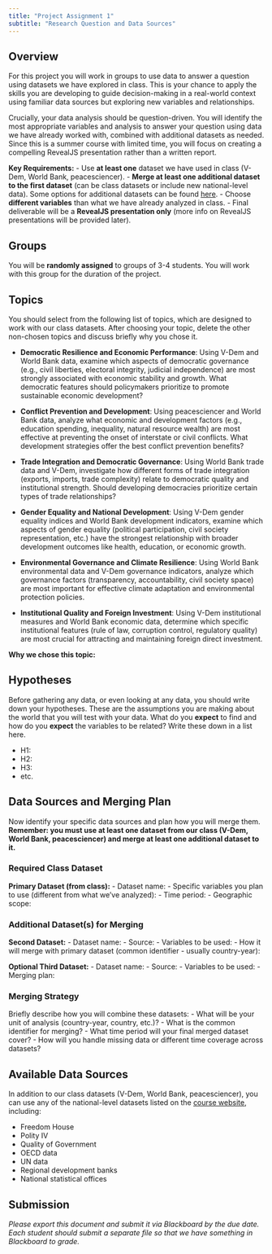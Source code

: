 ```yaml
---
title: "Project Assignment 1"
subtitle: "Research Question and Data Sources"
---
```


## Overview

For this project you will work in groups to use data to answer a question using datasets we have explored in class. This is your chance to apply the skills you are developing to guide decision-making in a real-world context using familiar data sources but exploring new variables and relationships.

Crucially, your data analysis should be question-driven. You will identify the most appropriate variables and analysis to answer your question using data we have already worked with, combined with additional datasets as needed. Since this is a summer course with limited time, you will focus on creating a compelling RevealJS presentation rather than a written report.

**Key Requirements:**
- Use **at least one** dataset we have used in class (V-Dem, World Bank, peacesciencer).
- **Merge at least one additional dataset to the first dataset** (can be class datasets or include new national-level data). Some options for additional datasets can be found [here](https://ds4all.rocks/project/project-datasets).
- Choose **different variables** than what we have already analyzed in class.
- Final deliverable will be a **RevealJS presentation only** (more info on RevealJS presentations will be provided later).

## Groups

You will be **randomly assigned** to groups of 3-4 students. You will work with this group for the duration of the project. 

## Topics

You should select from the following list of topics, which are designed to work with our class datasets. After choosing your topic, delete the other non-chosen topics and discuss briefly why you chose it.

- **Democratic Resilience and Economic Performance**: Using V-Dem and World Bank data, examine which aspects of democratic governance (e.g., civil liberties, electoral integrity, judicial independence) are most strongly associated with economic stability and growth. What democratic features should policymakers prioritize to promote sustainable economic development?

- **Conflict Prevention and Development**: Using peacesciencer and World Bank data, analyze what economic and development factors (e.g., education spending, inequality, natural resource wealth) are most effective at preventing the onset of interstate or civil conflicts. What development strategies offer the best conflict prevention benefits?

- **Trade Integration and Democratic Governance**: Using World Bank trade data and V-Dem, investigate how different forms of trade integration (exports, imports, trade complexity) relate to democratic quality and institutional strength. Should developing democracies prioritize certain types of trade relationships?

- **Gender Equality and National Development**: Using V-Dem gender equality indices and World Bank development indicators, examine which aspects of gender equality (political participation, civil society representation, etc.) have the strongest relationship with broader development outcomes like health, education, or economic growth.

- **Environmental Governance and Climate Resilience**: Using World Bank environmental data and V-Dem governance indicators, analyze which governance factors (transparency, accountability, civil society space) are most important for effective climate adaptation and environmental protection policies.

- **Institutional Quality and Foreign Investment**: Using V-Dem institutional measures and World Bank economic data, determine which specific institutional features (rule of law, corruption control, regulatory quality) are most crucial for attracting and maintaining foreign direct investment.

**Why we chose this topic:**

## Hypotheses

Before gathering any data, or even looking at any data, you should write down your hypotheses. These are the assumptions you are making about the world that you will test with your data. What do you **expect** to find and how do you **expect** the variables to be related? Write these down in a list here.

- H1: 
- H2: 
- H3:
- etc. 

## Data Sources and Merging Plan

Now identify your specific data sources and plan how you will merge them. **Remember: you must use at least one dataset from our class (V-Dem, World Bank, peacesciencer) and merge at least one additional dataset to it.**

### Required Class Dataset
**Primary Dataset (from class):**
- Dataset name:
- Specific variables you plan to use (different from what we've analyzed):
- Time period:
- Geographic scope:

### Additional Dataset(s) for Merging
**Second Dataset:**
- Dataset name:
- Source:
- Variables to be used:
- How it will merge with primary dataset (common identifier - usually country-year):

**Optional Third Dataset:**
- Dataset name:
- Source:
- Variables to be used:
- Merging plan:

### Merging Strategy
Briefly describe how you will combine these datasets:
- What will be your unit of analysis (country-year, country, etc.)?
- What is the common identifier for merging?
- What time period will your final merged dataset cover?
- How will you handle missing data or different time coverage across datasets?

## Available Data Sources

In addition to our class datasets (V-Dem, World Bank, peacesciencer), you can use any of the national-level datasets listed on the [course website](https://ds4all.rocks/project/project-datasets), including:

- Freedom House
- Polity IV
- Quality of Government
- OECD data
- UN data
- Regional development banks
- National statistical offices

## Submission

*Please export this document and submit it via Blackboard by the due date. Each student should submit a separate file so that we have something in Blackboard to grade.*
